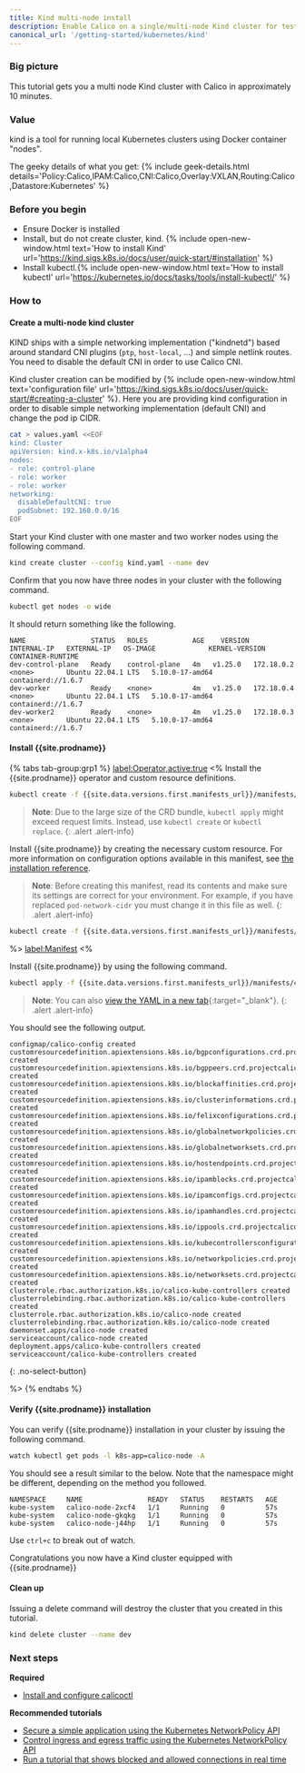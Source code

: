 ```yaml
---
title: Kind multi-node install
description: Enable Calico on a single/multi-node Kind cluster for testing or development in approximately 10 minutes.
canonical_url: '/getting-started/kubernetes/kind'
---
```


### Big picture

This tutorial gets you a multi node Kind cluster with Calico in approximately 10 minutes.


### Value

kind is a tool for running local Kubernetes clusters using Docker container "nodes".

The geeky details of what you get:
{% include geek-details.html details='Policy:Calico,IPAM:Calico,CNI:Calico,Overlay:VXLAN,Routing:Calico,Datastore:Kubernetes' %}

### Before you begin
- Ensure Docker is installed
- Install, but do not create cluster, kind. {% include open-new-window.html text='How to install Kind' url='https://kind.sigs.k8s.io/docs/user/quick-start/#installation' %}
- Install kubectl.{% include open-new-window.html text='How to install kubectl' url='https://kubernetes.io/docs/tasks/tools/install-kubectl/' %}

### How to

#### Create a multi-node kind cluster

KIND ships with a simple networking implementation ("kindnetd") based around standard CNI plugins (`ptp`, `host-local`, …) and simple netlink routes. You need to disable the default CNI in order to use Calico CNI.

Kind cluster creation can be modified by {% include open-new-window.html text='configuration file' url='https://kind.sigs.k8s.io/docs/user/quick-start/#creating-a-cluster' %}. Here you are providing kind configuration in order to disable simple networking implementation (default CNI) and change the pod ip CIDR.

```bash
cat > values.yaml <<EOF
kind: Cluster
apiVersion: kind.x-k8s.io/v1alpha4
nodes:
- role: control-plane
- role: worker
- role: worker
networking:
  disableDefaultCNI: true
  podSubnet: 192.168.0.0/16
EOF
```

Start your Kind cluster with one master and two worker nodes using the following command.

```bash
kind create cluster --config kind.yaml --name dev
```

Confirm that you now have three nodes in your cluster with the following command.

```bash
kubectl get nodes -o wide
```

It should return something like the following.

```
NAME                STATUS   ROLES           AGE    VERSION   INTERNAL-IP   EXTERNAL-IP   OS-IMAGE             KERNEL-VERSION    CONTAINER-RUNTIME
dev-control-plane   Ready    control-plane   4m   v1.25.0   172.18.0.2    <none>        Ubuntu 22.04.1 LTS   5.10.0-17-amd64   containerd://1.6.7
dev-worker          Ready    <none>          4m   v1.25.0   172.18.0.4    <none>        Ubuntu 22.04.1 LTS   5.10.0-17-amd64   containerd://1.6.7
dev-worker2         Ready    <none>          4m   v1.25.0   172.18.0.3    <none>        Ubuntu 22.04.1 LTS   5.10.0-17-amd64   containerd://1.6.7
```


#### Install {{site.prodname}}
   {% tabs tab-group:grp1 %}
   <label:Operator,active:true>
   <%
Install the {{site.prodname}} operator and custom resource definitions.

```bash
kubectl create -f {{site.data.versions.first.manifests_url}}/manifests/tigera-operator.yaml
```

> **Note**: Due to the large size of the CRD bundle, `kubectl apply` might exceed request limits. Instead, use `kubectl create` or `kubectl replace`.
{: .alert .alert-info}

Install {{site.prodname}} by creating the necessary custom resource. For more information on configuration options available in this manifest, see [the installation reference]({{site.baseurl}}/reference/installation/api).

> **Note**: Before creating this manifest, read its contents and make sure its settings are correct for your environment. For example,
> if you have replaced `pod-network-cidr` you must change it in this file as well.
{: .alert .alert-info}

```bash
kubectl create -f {{site.data.versions.first.manifests_url}}/manifests/custom-resources.yaml
```
%>
<label:Manifest>
<%

Install {{site.prodname}} by using the following command.

```bash
kubectl apply -f {{site.data.versions.first.manifests_url}}/manifests/calico.yaml
```

> **Note**: You can also
> [view the YAML in a new tab]({{site.data.versions.first.manifests_url}}/manifests/calico.yaml){:target="_blank"}.
{: .alert .alert-info}

You should see the following output.

```
configmap/calico-config created
customresourcedefinition.apiextensions.k8s.io/bgpconfigurations.crd.projectcalico.org created
customresourcedefinition.apiextensions.k8s.io/bgppeers.crd.projectcalico.org created
customresourcedefinition.apiextensions.k8s.io/blockaffinities.crd.projectcalico.org created
customresourcedefinition.apiextensions.k8s.io/clusterinformations.crd.projectcalico.org created
customresourcedefinition.apiextensions.k8s.io/felixconfigurations.crd.projectcalico.org created
customresourcedefinition.apiextensions.k8s.io/globalnetworkpolicies.crd.projectcalico.org created
customresourcedefinition.apiextensions.k8s.io/globalnetworksets.crd.projectcalico.org created
customresourcedefinition.apiextensions.k8s.io/hostendpoints.crd.projectcalico.org created
customresourcedefinition.apiextensions.k8s.io/ipamblocks.crd.projectcalico.org created
customresourcedefinition.apiextensions.k8s.io/ipamconfigs.crd.projectcalico.org created
customresourcedefinition.apiextensions.k8s.io/ipamhandles.crd.projectcalico.org created
customresourcedefinition.apiextensions.k8s.io/ippools.crd.projectcalico.org created
customresourcedefinition.apiextensions.k8s.io/kubecontrollersconfigurations.crd.projectcalico.org created
customresourcedefinition.apiextensions.k8s.io/networkpolicies.crd.projectcalico.org created
customresourcedefinition.apiextensions.k8s.io/networksets.crd.projectcalico.org created
clusterrole.rbac.authorization.k8s.io/calico-kube-controllers created
clusterrolebinding.rbac.authorization.k8s.io/calico-kube-controllers created
clusterrole.rbac.authorization.k8s.io/calico-node created
clusterrolebinding.rbac.authorization.k8s.io/calico-node created
daemonset.apps/calico-node created
serviceaccount/calico-node created
deployment.apps/calico-kube-controllers created
serviceaccount/calico-kube-controllers created
```

{: .no-select-button}

%>
{% endtabs %}

#### Verify {{site.prodname}} installation

You can verify {{site.prodname}} installation in your cluster by issuing the following command.

```bash
watch kubectl get pods -l k8s-app=calico-node -A
```

You should see a result similar to the below. Note that the namespace might be different, depending on the method you followed.

```
NAMESPACE     NAME                READY   STATUS    RESTARTS   AGE
kube-system   calico-node-2xcf4   1/1     Running   0          57s
kube-system   calico-node-gkqkg   1/1     Running   0          57s
kube-system   calico-node-j44hp   1/1     Running   0          57s

```

Use `ctrl+c` to break out of watch.

Congratulations you now have a Kind cluster equipped with {{site.prodname}}

#### Clean up

Issuing a delete command will destroy the cluster that you created in this tutorial.

```bash
kind delete cluster --name dev
```


### Next steps

**Required**
- [Install and configure calicoctl]({{site.basurl}}/maintenance/clis/calicoctl/install)

**Recommended tutorials**
- [Secure a simple application using the Kubernetes NetworkPolicy API]({{site.basurl}}/security/tutorials/kubernetes-policy-basic)
- [Control ingress and egress traffic using the Kubernetes NetworkPolicy API]({{site.basurl}}/security/tutorials/kubernetes-policy-advanced)
- [Run a tutorial that shows blocked and allowed connections in real time]({{site.basurl}}/security/tutorials/kubernetes-policy-demo/kubernetes-demo)
  
